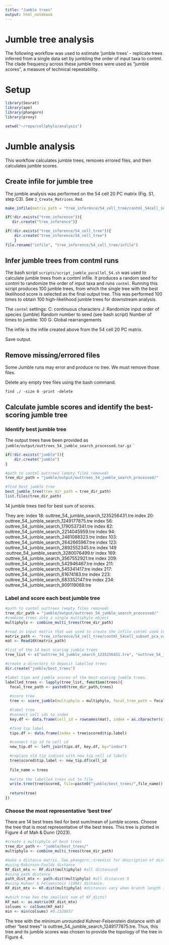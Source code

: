 ```yaml
---
title: "Jumble trees"
output: html_notebook
---
```


# Jumble tree analysis
The following workflow was  used to estimate 'jumble trees' - replicate trees inferred from a single data set by jumbling the order of input taxa to contml. The clade frequency across these jumble trees were used as "jumble scores", a measure of technical repeatability. 

# Setup
```r
library(Seurat)
library(ape)
library(phangorn)
library(proxy)

setwd("~/repo/cellphylo/analysis")

```


# Jumble analysis

This workflow calculates jumble trees, removes errored files, and then calculates jumble scores.

## Create infile for jumble tree

The jumble analysis was performed on the 54 cell 20 PC matrix (Fig. S1, step C3). See `2_Create_Matrices.Rmd`.  

```r

make_infile(matrix_path = "tree_inference/54_cell_tree/contml_54cell_subset_pca_var_norm_20PC_mtx/", print=TRUE)

if(!dir.exists("tree_inference")){
   dir.create("tree_inference")}

if(!dir.exists("tree_inference/54_cell_tree")){
    dir.create("tree_inference/54_cell_tree")
    }
file.rename("infile", "tree_inference/54_cell_tree/infile")


```


## Infer jumble trees from contml runs

The bash script `scripts/script_jumble_parallel_54.sh` was used to calculate jumble trees from a contml infile. It produces a random seed for contml to randomize the order of input taxa and runs `contml`. Running this script produces 100 jumble trees, from which the single tree with the best likelihood score is selected as the final output tree. This was performed 100 times to obtain 100 high-likelihood jumble trees for downstream analysis.

The `contml` settings:
  C: continuous characters
  J:   Randomize input order of species (jumble)
    Random number to seed (see bash script)
    Number of times to jumble: 100
  G: Global rearrangements
  
The infile is the infile created above from the 54 cell 20 PC matrix.

Save output.

## Remove missing/errored files
Some Jumble runs may error and produce no tree. We must remove those files.

Delete any empty tree files using the bash command.
```
find ./ -size 0 -print -delete
```

## Calculate jumble scores and identify the best-scoring jumble tree

### Identify best jumble tree
The output trees have been provided as `jumble/output/outtrees_54_jumble_search_processed.tar.gz`
`
```r

if(!dir.exists("jumble")){
    dir.create("jumble")
}

#path to contml outtrees (empty files removed)
tree_dir_path = "jumble/output/outtrees_54_jumble_search_processed/"

#find best jumble tree
best_jumble_tree(tree_dir_path = tree_dir_path)
list.files(tree_dir_path)

```

14 jumble trees tied for best sum of scores.

They are:
 index 18: outtree_54_jumble_search_1235256431.tre
 index 20: outtree_54_jumble_search_1249177875.tre
 index 56: outtree_54_jumble_search_1790537341.tre
 index 82: outtree_54_jumble_search_2214045959.tre
 index 94: outtree_54_jumble_search_2481088323.tre
 index 103: outtree_54_jumble_search_2642665967.tre
 index 123: outtree_54_jumble_search_2892552345.tre
 index 149 :outtree_54_jumble_search_3280076499.tr
 index 169: outtree_54_jumble_search_3567552921.tre
 index 209: outtree_54_jumble_search_542946467.tre
 index 211: outtree_54_jumble_search_545341417.tre
 index 217: outtree_54_jumble_search_61674183.tre
 index 223: outtree_54_jumble_search_683352147.tre
 index 234: outtree_54_jumble_search_909119069.tre


### Label and score each best jumble tree

```r

#path to contml outtrees (empty files removed)
tree_dir_path = "jumble/output/outtrees_54_jumble_search_processed/"
#combine trees into a single multiphylo object
multiphylo <- combine_multi_trees(tree_dir_path)

#read in input matrix that was used to create the infile contml used to infer jumble trees
matrix_path <- "tree_inference/54_cell_tree/contml_54cell_subset_pca_var_norm_20PC_mtx/"
mat <- Read10X(matrix_path)

#list of the 14 best scoring jumble trees
tree_list <- c("outtree_54_jumble_search_1235256431.tre", "outtree_54_jumble_search_1249177875.tre", "outtree_54_jumble_search_1790537341.tre","outtree_54_jumble_search_2214045959.tre", "outtree_54_jumble_search_2481088323.tre","outtree_54_jumble_search_2642665967.tre","outtree_54_jumble_search_2892552345.tre","outtree_54_jumble_search_3280076499.tre",  "outtree_54_jumble_search_3567552921.tre", "outtree_54_jumble_search_542946467.tre", "outtree_54_jumble_search_545341417.tre","outtree_54_jumble_search_61674183.tre", "outtree_54_jumble_search_683352147.tre", "outtree_54_jumble_search_909119069.tre") %>% as.list()

#create a directory to deposit labelled trees
dir.create("jumble/best_trees")

#label tips and jumble scores of the best-scoring jumble trees.
labelled_trees <- lapply(tree_list, function(trees){
  focal_tree_path <- paste0(tree_dir_path,trees)
  
  #score tree
  tree <- score_jumble(multiphylo = multiphylo, focal_tree_path = focal_tree_path, print=FALSE)

  #label tree
  #connect cell ids to index 
  key.df <- data.frame(cell_id = rownames(mat), index = as.character(c(1:nrow(mat))))

  #find tip label
  tips.df <- data.frame(index = tree$scored$tip.label)

  #connect tip id to cell id
  new_tip.df <- left_join(tips.df, key.df, by="index")

  #replace old tip indices with new tip cell id labels
  tree$scored$tip.label <- new_tip.df$cell_id
  
  file_name = trees
  
  #write the labelled trees out to file
  write.tree(tree$scored, file=paste0("jumble/best_trees/",file_name))
  
  return(tree)
})


```


### Choose the most representative 'best tree'
There are 14 best trees tied for best sum/mean of jumble scores. Choose the tree that is most representative of the best trees. This tree is plotted in Figure 4 of Mah & Dunn (2023).


```r

#create a multiphylo of best trees
tree_dir_path <- "jumble/best_trees/"
multiphylo <- combine_multi_trees(tree_dir_path)

#make a distance matrix. See phangorn::treedist for description of distance metrics.
#using Robinson-Foulds distance
RF_dist_mtx <- RF.dist(multiphylo) #all distances0
#using path distance
path_dist_mtx <- path.dist(multiphylo) #all distances 0
#using Kuhner & Felsenstein (1994) distance.
KF_dist_mtx <- KF.dist(multiphylo) #distances vary when branch length is taken into account

#which tree has the smallest sum of KF_dists?
KF_mat <- as.matrix(KF_dist_mtx)
colsums <- colSums(KF_mat)
min <- min(colsums) #0.2320657


```

The tree with the minimum *unrounded* Kuhner-Felsenstein distance with all other "best trees" is outtree_54_jumble_search_1249177875.tre.  Thus, this tree and its jumble scores was chosen to provide the topology of the tree in Figure 4.  

